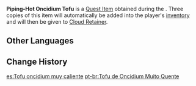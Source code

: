 {{Item Infobox
|id           = 100983
|image        = Item Oncidium Tofu.png
|type         = Quest Items
|group        = Event Items
|description  = [[Oncidium Tofu]] made using the Supreme Cuisine Machine. One wonders what flavors this is going to have...
|event        = Moonlight Merriment
|source1      = Obtained during [[Contraption-Contrived Cooking Course: Part I]]
|quest        = Contraption-Contrived Cooking Course: Part I
|related_type = Variant
|related_item = Oncidium Tofu
}}
'''Piping-Hot Oncidium Tofu''' is a [[Quest Item]] obtained during the {{Quest|Contraption-Contrived Cooking Course: Part I}}. Three copies of this item will automatically be added into the player's [[inventory]] and will then be given to [[Cloud Retainer]].

==Other Languages==
{{Other Languages
|default_hidden = 1
|en      = Piping-Hot Oncidium Tofu
|zhs     = 热腾腾的文心豆腐
|zhs_rm  = Rèténgténg de Wénxīn Dòufu
|zht     = 熱騰騰的文心豆腐
|zht_rm  = Rèténgténg de Wénxīn Dòufu
|ja      = 熱々の文心豆腐
|ja_rm   = Atsuatsu no Bunchin Toufu
|ko      = 따끈따끈한 문심 두부
|es      = Tofu oncidium muy caliente
|fr      = Tofu oncidium bien chaud
|ru      = Тофу «Вэньсинь» с пылу с жару
|th      = Oncidium Tofu ร้อน ๆ
|th_rm   = 
|vi      = Đậu Hũ Tâm Ý Nóng Hổi
|de      = Heißer Oncidium-Tofu
|id      = Oncidium Tofu Panas
|pt      = Tofu de Oncidium Muito Quente
|tr      = Sıcak Orkide Tofusu
|it      = Tofu all'orchidea fumante
}}

==Change History==
{{Change History|2.1}}

[[es:Tofu oncidium muy caliente]]
[[pt-br:Tofu de Oncidium Muito Quente]]